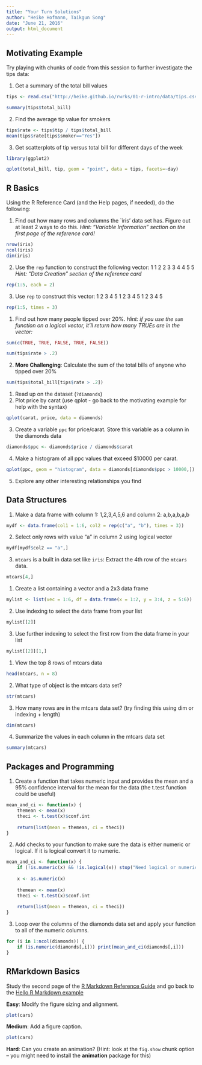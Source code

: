 ```yaml
---
title: "Your Turn Solutions"
author: "Heike Hofmann, Taikgun Song"
date: "June 21, 2016"
output: html_document
---
```


## Motivating Example

Try playing with chunks of code from this session to further investigate the tips data:

1. Get a summary of the total bill values

```r
tips <- read.csv("http://heike.github.io/rwrks/01-r-intro/data/tips.csv")

summary(tips$total_bill)
```

2. Find the average tip value for smokers

```r
tips$rate <- tips$tip / tips$total_bill
mean(tips$rate[tips$smoker=="Yes"])
```

3. Get scatterplots of tip versus total bill for different days of the week

```r
library(ggplot2)

qplot(total_bill, tip, geom = "point", data = tips, facets=~day)
```

## R Basics

Using the R Reference Card (and the Help pages, if needed), do the following:

1. Find out how many rows and columns the `iris' data set has.  Figure out at least 2 ways to do this.
*Hint: "Variable Information" section on the first page of the reference card!*

```r
nrow(iris)
ncol(iris)
dim(iris)
```

2. Use the `rep` function to construct the following vector:  1 1 2 2 3 3 4 4 5 5
*Hint: "Data Creation" section of the reference card*

```r
rep(1:5, each = 2)
```

3. Use `rep` to construct this vector: 1 2 3 4 5 1 2 3 4 5 1 2 3 4 5

```r
rep(1:5, times = 3)
```

1. Find out how many people tipped over 20%.
*Hint: if you use the `sum` function on a logical vector, it'll return how many TRUEs are in the vector:*
```r
sum(c(TRUE, TRUE, FALSE, TRUE, FALSE))
```

```r
sum(tips$rate > .2)
```

2. **More Challenging**: Calculate the sum of the total bills of anyone who tipped over 20%

```r
sum(tips$total_bill[tips$rate > .2])
```

1. Read up on the dataset (`?diamonds`)
2. Plot price by carat (use qplot - go back to the motivating example for help with the syntax)

```r
qplot(carat, price, data = diamonds)
```

3. Create a variable `ppc` for price/carat. Store this variable as a column in the diamonds data

```r
diamonds$ppc <- diamonds$price / diamonds$carat
```

4. Make a histogram of all ppc values that exceed $10000 per carat.

```r
qplot(ppc, geom = "histogram", data = diamonds[diamonds$ppc > 10000,])
```

5. Explore any other interesting relationships you find

## Data Structures

1. Make a data frame with column 1: 1,2,3,4,5,6 and column 2: a,b,a,b,a,b

```r
mydf <- data.frame(col1 = 1:6, col2 = rep(c("a", "b"), times = 3))
```

2. Select only rows with value "a" in column 2 using logical vector

```r
mydf[mydf$col2 == "a",]
```

3. `mtcars` is a built in data set like `iris`: Extract the 4th row of the `mtcars` data.

```r
mtcars[4,]
```

1. Create a list containing a vector and a 2x3 data frame

```r
mylist <- list(vec = 1:6, df = data.frame(x = 1:2, y = 3:4, z = 5:6))
```

2. Use indexing to select the data frame from your list

```r
mylist[[2]]
```

3. Use further indexing to select the first row from the data frame in your list

```r
mylist[[2]][1,]
```

1. View the top 8 rows of mtcars data

```r
head(mtcars, n = 8)
```

2. What type of object is the mtcars data set?

```r
str(mtcars)
```

3. How many rows are in the mtcars data set? (try finding this using dim or indexing + length)

```r
dim(mtcars)
```

4. Summarize the values in each column in the mtcars data set

```r
summary(mtcars)
```

## Packages and Programming

1. Create a function that takes numeric input and provides the mean and a 95% confidence interval for the mean for the data (the t.test function could be useful)

```r
mean_and_ci <- function(x) {
    themean <- mean(x)
    theci <- t.test(x)$conf.int
    
    return(list(mean = themean, ci = theci))
}
```

2. Add checks to your function to make sure the data is either numeric or logical.  If it is logical convert it to numeric.

```r
mean_and_ci <- function(x) {
    if (!is.numeric(x) && !is.logical(x)) stop("Need logical or numeric data")
    
    x <- as.numeric(x)
    
    themean <- mean(x)
    theci <- t.test(x)$conf.int
    
    return(list(mean = themean, ci = theci))
}
```

3. Loop over the columns of the diamonds data set and apply your function to all of the numeric columns.

```r
for (i in 1:ncol(diamonds)) {
    if (is.numeric(diamonds[,i])) print(mean_and_ci(diamonds[,i]))
}
```

## RMarkdown Basics

Study the second page of the [R Markdown Reference Guide](rmarkdown-reference.pdf) and go back to the [Hello R Markdown example](hello_rmarkdown.Rmd)

**Easy**: Modify the figure sizing and alignment.

```r
plot(cars)
```

**Medium**: Add a figure caption.

```r
plot(cars)
```

**Hard**: Can you create an animation? (Hint: look at the `fig.show` chunk option -- you might need to install the **animation** package for this)

